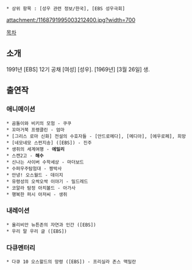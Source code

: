  * 상위 항목 : [성우 관련 정보/한국], [EBS 성우극회]

attachment:/1168791995003212400.jpg?width=700

[[목차]]
== 소개 ==
1991년 [EBS] 12기 공채 [여성] [성우]. [1969년] [3월 26일] 생.
== 출연작 ==
=== 애니메이션 ===
 * 곰돌이와 비키의 모험 - 쿠쿠
 * 꼬마거북 프랭클린 - 엄마
 * [그리스 로마 신화] 전설의 수호자들 - [안드로메다], [메디아], [에우로페], 희망
 * [네모네모 스펀지송] ([EBS]) - 진주
 * 생쥐의 세계여행 - '''에밀리'''
 * 스캔2고 - '''해수'''
 * 신나는 사이버 수학세상 - 마더보드
 * 수퍼우주탐험대 - 짱박사
 * 안녕! 오스월드 - 데이지
 * 유령성의 오싹오싹 이야기 - 밀드레드
 * 코알라 탐정 아치볼드 - 아가사
 * 행복한 퍼시 아저씨 - 생쥐
=== 내레이션 ===
 * 올리비안 뉴튼존의 자연과 인간 ([EBS])
 * 우리 말 우리 글 ([EBS])
=== 다큐멘터리 ===
 * 다큐 10 오스왈드의 망령 ([EBS]) - 프리실라 존스 맥밀란

